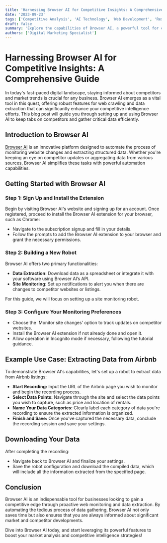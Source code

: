 ```yaml
---
title: 'Harnessing Browser AI for Competitive Insights: A Comprehensive Guide'
date: '2023-09-23'
tags: ['Competitive Analysis', 'AI Technology', 'Web Development', 'Research and Data Analysis']
draft: false
summary: 'Explore the capabilities of Browser AI, a powerful tool for crawling websites to monitor changes and extract data. This guide provides a detailed walkthrough on how to set up and utilize Browser AI for competitive intelligence.'
authors: ['Digital Marketing Specialist']
---
```


# Harnessing Browser AI for Competitive Insights: A Comprehensive Guide

In today's fast-paced digital landscape, staying informed about competitors and market trends is crucial for any business. Browser AI emerges as a vital tool in this quest, offering robust features for web crawling and data extraction that can significantly enhance your competitive intelligence efforts. This blog post will guide you through setting up and using Browser AI to keep tabs on competitors and gather critical data efficiently.

## Introduction to Browser AI

[Browser AI](http://browse.ai/) is an innovative platform designed to automate the process of monitoring website changes and extracting structured data. Whether you're keeping an eye on competitor updates or aggregating data from various sources, Browser AI simplifies these tasks with powerful automation capabilities.

## Getting Started with Browser AI

### Step 1: Sign Up and Install the Extension

Begin by visiting Browser AI's website and signing up for an account. Once registered, proceed to install the Browser AI extension for your browser, such as Chrome:
- Navigate to the subscription signup and fill in your details.
- Follow the prompts to add the Browser AI extension to your browser and grant the necessary permissions.

### Step 2: Building a New Robot

Browser AI offers two primary functionalities:
- **Data Extraction:** Download data as a spreadsheet or integrate it with your software using Browser AI’s API.
- **Site Monitoring:** Set up notifications to alert you when there are changes to competitor websites or listings.

For this guide, we will focus on setting up a site monitoring robot.

### Step 3: Configure Your Monitoring Preferences

- Choose the 'Monitor site changes' option to track updates on competitor websites.
- Install the Browser AI extension if not already done and open it.
- Allow operation in Incognito mode if necessary, following the tutorial guidance.

## Example Use Case: Extracting Data from Airbnb

To demonstrate Browser AI's capabilities, let's set up a robot to extract data from Airbnb listings:

- **Start Recording:** Input the URL of the Airbnb page you wish to monitor and begin the recording process.
- **Select Data Points:** Navigate through the site and select the data points you wish to capture, such as price and location of rentals.
- **Name Your Data Categories:** Clearly label each category of data you're recording to ensure the extracted information is organized.
- **Finish and Save:** Once you've captured the necessary data, conclude the recording session and save your settings.

## Downloading Your Data

After completing the recording:
- Navigate back to Browser AI and finalize your settings.
- Save the robot configuration and download the compiled data, which will include all the information extracted from the specified page.

## Conclusion

Browser AI is an indispensable tool for businesses looking to gain a competitive edge through proactive web monitoring and data extraction. By automating the tedious process of data gathering, Browser AI not only saves time but also ensures that you are always informed about significant market and competitor developments.

Dive into Browser AI today, and start leveraging its powerful features to boost your market analysis and competitive intelligence strategies!

